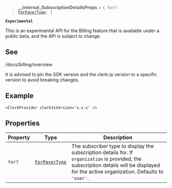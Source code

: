 > **\_\_internal_SubscriptionDetailsProps** = <code>\{ for?: [ForPayerType](for-payer-type.mdx); \}</code>

**`Experimental`**

This is an experimental API for the Billing feature that is available under a public beta, and the API is subject to change.

## See

/docs/billing/overview

It is advised to pin the SDK version and the clerk-js version to a specific version to avoid breaking changes.

## Example

```tsx
<ClerkProvider clerkJsVersion='x.x.x' />
```

## Properties

| Property                | Type                                 | Description                                                                                                                                                                               |
| ----------------------- | ------------------------------------ | ----------------------------------------------------------------------------------------------------------------------------------------------------------------------------------------- |
| <a id="for"></a> `for?` | [`ForPayerType`](for-payer-type.mdx) | The subscriber type to display the subscription details for. If `organization` is provided, the subscription details will be displayed for the active organization. Defaults to `'user'`. |
